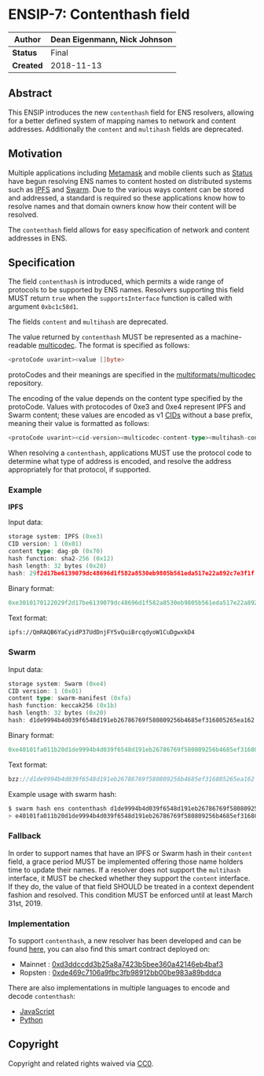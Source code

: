 
# ENSIP-7: Contenthash field

| **Author**  | Dean Eigenmann, Nick Johnson |
| ----------- | ------------------------------------------------------------------------------------------------------------------------ |
| **Status**  | Final                                                                                                                    |
| **Created** | 2018-11-13                                                                                                               |

## Abstract

This ENSIP introduces the new `contenthash` field for ENS resolvers, allowing for a better defined system of mapping names to network and content addresses. Additionally the `content` and `multihash` fields are deprecated.

## Motivation

Multiple applications including [Metamask](https://metamask.io) and mobile clients such as [Status](https://status.im) have begun resolving ENS names to content hosted on distributed systems such as [IPFS](https://ipfs.io) and [Swarm](https://swarm-guide.readthedocs.io). Due to the various ways content can be stored and addressed, a standard is required so these applications know how to resolve names and that domain owners know how their content will be resolved.

The `contenthash` field allows for easy specification of network and content addresses in ENS.

## Specification

The field `contenthash` is introduced, which permits a wide range of protocols to be supported by ENS names. Resolvers supporting this field MUST return `true` when the `supportsInterface` function is called with argument `0xbc1c58d1`.

The fields `content` and `multihash` are deprecated.

The value returned by `contenthash` MUST be represented as a machine-readable [multicodec](https://github.com/multiformats/multicodec). The format is specified as follows:

```go
<protoCode uvarint><value []byte>
```

protoCodes and their meanings are specified in the [multiformats/multicodec](https://github.com/multiformats/multicodec) repository.

The encoding of the value depends on the content type specified by the protoCode. Values with protocodes of 0xe3 and 0xe4 represent IPFS and Swarm content; these values are encoded as v1 [CIDs](https://github.com/multiformats/cid) without a base prefix, meaning their value is formatted as follows:

```go
<protoCode uvarint><cid-version><multicodec-content-type><multihash-content-address>
```

When resolving a `contenthash`, applications MUST use the protocol code to determine what type of address is encoded, and resolve the address appropriately for that protocol, if supported.

### Example

**IPFS**

Input data:

```go
storage system: IPFS (0xe3)
CID version: 1 (0x01)
content type: dag-pb (0x70)
hash function: sha2-256 (0x12)
hash length: 32 bytes (0x20)
hash: 29f2d17be6139079dc48696d1f582a8530eb9805b561eda517e22a892c7e3f1f
```

Binary format:

```go
0xe3010170122029f2d17be6139079dc48696d1f582a8530eb9805b561eda517e22a892c7e3f1f
```

Text format:

```txt
ipfs://QmRAQB6YaCyidP37UdDnjFY5vQuiBrcqdyoW1CuDgwxkD4
```

### Swarm

Input data:

```go
storage system: Swarm (0xe4)
CID version: 1 (0x01)
content type: swarm-manifest (0xfa)
hash function: keccak256 (0x1b)
hash length: 32 bytes (0x20)
hash: d1de9994b4d039f6548d191eb26786769f580809256b4685ef316805265ea162
```

Binary format:

```go
0xe40101fa011b20d1de9994b4d039f6548d191eb26786769f580809256b4685ef316805265ea162
```

Text format:

```go
bzz://d1de9994b4d039f6548d191eb26786769f580809256b4685ef316805265ea162
```

Example usage with swarm hash:

```go
$ swarm hash ens contenthash d1de9994b4d039f6548d191eb26786769f580809256b4685ef316805265ea162                                 
> e40101fa011b20d1de9994b4d039f6548d191eb26786769f580809256b4685ef316805265ea162
```

### Fallback

In order to support names that have an IPFS or Swarm hash in their `content` field, a grace period MUST be implemented offering those name holders time to update their names. If a resolver does not support the `multihash` interface, it MUST be checked whether they support the `content` interface. If they do, the value of that field SHOULD be treated in a context dependent fashion and resolved. This condition MUST be enforced until at least March 31st, 2019.

### Implementation

To support `contenthash`, a new resolver has been developed and can be found [here](https://github.com/ensdomains/resolvers/blob/master/contracts/PublicResolver.sol), you can also find this smart contract deployed on:

* Mainnet : [0xd3ddccdd3b25a8a7423b5bee360a42146eb4baf3](https://etherscan.io/address/0xd3ddccdd3b25a8a7423b5bee360a42146eb4baf3)
* Ropsten : [0xde469c7106a9fbc3fb98912bb00be983a89bddca](https://ropsten.etherscan.io/address/0xde469c7106a9fbc3fb98912bb00be983a89bddca)

There are also implementations in multiple languages to encode and decode `contenthash`:

* [JavaScript](https://github.com/pldespaigne/content-hash)
* [Python](https://github.com/filips123/ContentHashPy)

## Copyright

Copyright and related rights waived via [CC0](https://creativecommons.org/publicdomain/zero/1.0/).
